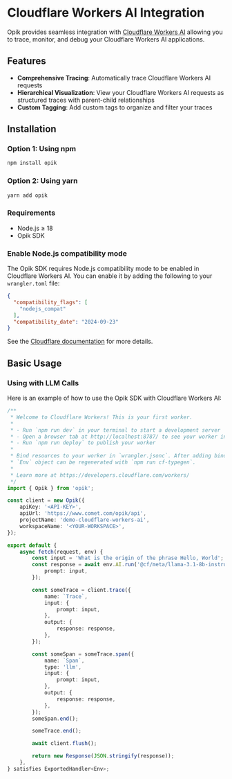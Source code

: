 # Cloudflare Workers AI Integration

Opik provides seamless integration with [Cloudflare Workers AI](https://developers.cloudflare.com/workers-ai/) allowing you to trace, monitor, and debug your Cloudflare Workers AI applications.

## Features

- **Comprehensive Tracing**: Automatically trace Cloudflare Workers AI requests
- **Hierarchical Visualization**: View your Cloudflare Workers AI requests as structured traces with parent-child relationships
- **Custom Tagging**: Add custom tags to organize and filter your traces

## Installation

### Option 1: Using npm

```bash
npm install opik
```

### Option 2: Using yarn

```bash
yarn add opik
```

### Requirements

- Node.js ≥ 18
- Opik SDK

### Enable Node.js compatibility mode

The Opik SDK requires Node.js compatibility mode to be enabled in Cloudflare Workers AI. You can enable it by adding the following to your `wrangler.toml` file:

```json
{
  "compatibility_flags": [
    "nodejs_compat"
  ],
  "compatibility_date": "2024-09-23"
}
```

See the [Cloudflare documentation](https://developers.cloudflare.com/workers/runtime-apis/nodejs/) for more details.

## Basic Usage

### Using with LLM Calls

Here is an example of how to use the Opik SDK with Cloudflare Workers AI:

```typescript
/**
 * Welcome to Cloudflare Workers! This is your first worker.
 *
 * - Run `npm run dev` in your terminal to start a development server
 * - Open a browser tab at http://localhost:8787/ to see your worker in action
 * - Run `npm run deploy` to publish your worker
 *
 * Bind resources to your worker in `wrangler.jsonc`. After adding bindings, a type definition for the
 * `Env` object can be regenerated with `npm run cf-typegen`.
 *
 * Learn more at https://developers.cloudflare.com/workers/
 */
import { Opik } from 'opik';

const client = new Opik({
	apiKey: '<API-KEY>',
	apiUrl: 'https://www.comet.com/opik/api',
	projectName: 'demo-cloudflare-workers-ai',
	workspaceName: '<YOUR-WORKSPACE>',
});

export default {
	async fetch(request, env) {
		const input = 'What is the origin of the phrase Hello, World';
		const response = await env.AI.run('@cf/meta/llama-3.1-8b-instruct', {
			prompt: input,
		});

		const someTrace = client.trace({
			name: `Trace`,
			input: {
				prompt: input,
			},
			output: {
				response: response,
			},
		});

		const someSpan = someTrace.span({
			name: `Span`,
			type: 'llm',
			input: {
				prompt: input,
			},
			output: {
				response: response,
			},
		});
		someSpan.end();

		someTrace.end();

		await client.flush();

		return new Response(JSON.stringify(response));
	},
} satisfies ExportedHandler<Env>;

```
